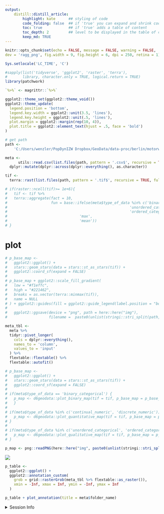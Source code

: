 ```yaml
---
output:
    distill::distill_article:
        highlight: kate      ## styling of code
        code_folding: false  ## if 'true' you can expand and shrink code chunks
        toc: true            ## if 'true' adds a table of content
        toc_depth: 2         ## level to be displayed in the table of content
        keep_md: TRUE
---
```




```r
knitr::opts_chunk$set(echo = FALSE, message = FALSE, warning = FALSE,
dev = 'ragg_png', fig.width = 9, fig.height = 6, dpi = 250, retina = 1)

Sys.setlocale('LC_TIME', 'C')

#sapply(list('tidyverse', 'ggplot2', 'raster', 'terra'),
#       library, character.only = TRUE, logical.return = TRUE)
library(patchwork)

`%>%` <- magrittr::`%>%`

ggplot2::theme_set(ggplot2::theme_void())
ggplot2::theme_update(
  legend.position = 'bottom',
  legend.key.width = ggplot2::unit(3.5, 'lines'),
  legend.key.height = ggplot2::unit(.5, 'lines'),
  plot.margin = ggplot2::margin(rep(10, 4)),
  plot.title = ggplot2::element_text(hjust = .5, face = 'bold')
)
```



```r

# get path
path <-
    'C:/Users/wenzler/PopDynIZW Dropbox/GeoData/data-proc/berlin/motorways_berlin_2022_100m_03035_tif'

meta <-
      utils::read.csv(list.files(path, pattern = '.csv$', recursive = TRUE, full.names = TRUE)) %>%
  dplyr::mutate(dplyr::across(dplyr::everything(), as.character))

tif <-
  terra::rast(list.files(path, pattern = '.tif$', recursive = TRUE, full.names = TRUE))

# if(raster::ncell(tif)>= 1e+6){
#   tif <- tif %>%
#   terra::aggregate(fact = 10,
#                    fun = base::ifelse(meta$type_of_data %in% c('binary_categorical',
#                                                        'unordered_categorical',
#                                                        'ordered_categorical'),
#                                 'max',
#                                 'mean'))
# }

```

# plot

```r
# p_base_map <-
#   ggplot2::ggplot() +
#   stars::geom_stars(data = stars::st_as_stars(tif)) +
#   ggplot2::coord_sf(expand = FALSE)
# 
# p_base_map + ggplot2::scale_fill_gradient(
#   low = "#f1effc",
#   high = "#221462",
#   breaks = as.vector(terra::minmax(tif)),
#   name = NULL
# ) + ggplot2::guides(fill = ggplot2::guide_legend(label.position = "bottom"))
# 
#   ggplot2::ggsave(device = "png", path = here::here("img"),
#                   filename =  paste0(unlist(stringi::stri_split(path, regex = "/"))[length(unlist(stringi::stri_split(path, regex = "/")))], ".png"))
```



```r

meta_tbl <-
  meta %>%
  tidyr::pivot_longer(
    cols = dplyr::everything(),
    names_to = 'column',
    values_to = 'input'
  ) %>%
  flextable::flextable() %>%
  flextable::autofit()

```

```r

# p_base_map <-
#   ggplot2::ggplot() +
#   stars::geom_stars(data = stars::st_as_stars(tif)) +
#   ggplot2::coord_sf(expand = FALSE)
# 
# if(meta$type_of_data == 'binary_categorical') {
#   p_map <- d6geodata::plot_binary_map(tif = tif, p_base_map = p_base_map)
#   }
# 
# if(meta$type_of_data %in% c('continual_numeric', 'discrete_numeric')) {
#   p_map <- d6geodata::plot_quantitative_map(tif = tif, p_base_map = p_base_map)
# }
# 
# if(meta$type_of_data %in% c('unordered_categorical', 'ordered_categorical')) {
#   p_map <- d6geodata::plot_qualitative_map(tif = tif, p_base_map = p_base_map)
# }

p_map <- png::readPNG(here::here("img", paste0(unlist(stringi::stri_split(path, regex = "/"))[length(unlist(stringi::stri_split(path, regex = "/")))], ".png")), native = TRUE)

```

![](img/motorways_berlin_2022_100m_03035_tif.png)


```r
p_table <-
  ggplot2::ggplot() +
  ggplot2::annotation_custom(
    grob = grid::rasterGrob(meta_tbl %>% flextable::as_raster()),
    xmin = -Inf, xmax = Inf, ymin = -Inf, ymax = Inf
  )
```

```r
p_table + plot_annotation(title = meta$folder_name)
```


<details><summary>Session Info</summary>

```r
## DO NOT REMOVE!
## We store the settings of your computer and the current versions of the
## packages used to allow for reproducibility
Sys.time()
#git2r::repository() ## uncomment if you are using GitHub
sessionInfo()
```

</details>
